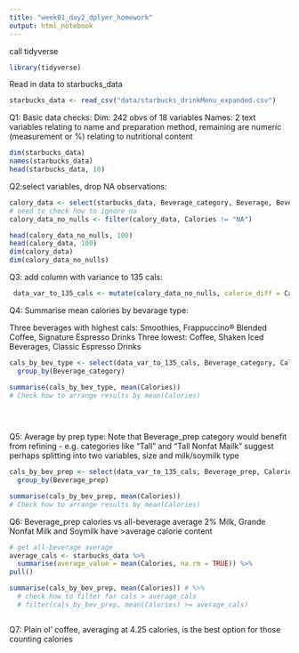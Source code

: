 ```yaml
---
title: "week01_day2_dplyer_homework"
output: html_notebook
---
```

call tidyverse
```r
library(tidyverse)

```

Read in data to starbucks_data
```r
starbucks_data <- read_csv("data/starbucks_drinkMenu_expanded.csv")
```


Q1: Basic data checks:
Dim: 242 obvs of 18 variables
Names: 2 text variables relating to name and preparation method, remaining are numeric (measurement or %) relating to nutritional content
```r
dim(starbucks_data)
names(starbucks_data)
head(starbucks_data, 10)

```

Q2:select variables, drop NA observations:
```r
calory_data <- select(starbucks_data, Beverage_category, Beverage, Beverage_prep, Calories )
# need to check how to ignore na
calory_data_no_nulls <- filter(calory_data, Calories != "NA")

head(calory_data_no_nulls, 100)
head(calory_data, 100)
dim(calory_data)
dim(calory_data_no_nulls)

```

Q3: add column with variance to 135 cals:
```r
 data_var_to_135_cals <- mutate(calory_data_no_nulls, calorie_diff = Calories - 135)


```


Q4: Summarise mean calories by bevarage type:

Three beverages with highest cals: Smoothies, Frappuccino® Blended Coffee, Signature Espresso Drinks
Three lowest: Coffee, Shaken Iced Beverages, Classic Espresso Drinks
```r
cals_by_bev_type <- select(data_var_to_135_cals, Beverage_category, Calories) %>% 
  group_by(Beverage_category)

summarise(cals_by_bev_type, mean(Calories)) 
# Check how to arrange results by mean(Calories)
 
  



```

Q5: Average by prep type:
Note that Beverage_prep category would benefit from refining - e.g. categories like "Tall" and "Tall Nonfat Mailk" suggest perhaps splitting into two variables, size and milk/soymilk type
```r
cals_by_bev_prep <- select(data_var_to_135_cals, Beverage_prep, Calories) %>% 
  group_by(Beverage_prep)

summarise(cals_by_bev_prep, mean(Calories)) 
# Check how to arrange results by mean(Calories)
```

Q6: Beverage_prep calories vs all-beverage average
2% Milk, Grande Nonfat Milk and Soymilk have >average calorie content
```r
# get all-beverage average
average_cals <- starbucks_data %>% 
  summarise(average_value = mean(Calories, na.rm = TRUE)) %>% 
pull()

summarise(cals_by_bev_prep, mean(Calories)) # %>% 
  # check how to filter for cals > average_cals
  # filter(cals_by_bev_prep, mean(Calories) >= average_cals)



```

Q7: Plain ol' coffee, averaging at 4.25 calories, is the best option for those counting calories
